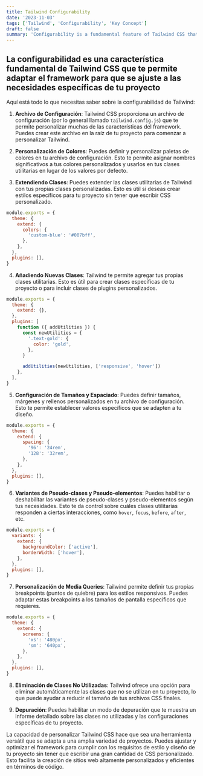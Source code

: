 ```yaml
---
title: Tailwind Configurability
date: '2023-11-03'
tags: ['Tailwind', 'Configurability', 'Key Concept']
draft: false
summary: 'Configurability is a fundamental feature of Tailwind CSS that allows you to adapt the framework to fit the specific needs of your project'
---
```


## La configurabilidad es una característica fundamental de Tailwind CSS que te permite adaptar el framework para que se ajuste a las necesidades específicas de tu proyecto

Aquí está todo lo que necesitas saber sobre la configurabilidad de Tailwind:

1. **Archivo de Configuración**: Tailwind CSS proporciona un archivo de configuración (por lo general llamado `tailwind.config.js`) que te permite personalizar muchas de las características del framework. Puedes crear este archivo en la raíz de tu proyecto para comenzar a personalizar Tailwind.

2. **Personalización de Colores**: Puedes definir y personalizar paletas de colores en tu archivo de configuración. Esto te permite asignar nombres significativos a tus colores personalizados y usarlos en tus clases utilitarias en lugar de los valores por defecto.

3. **Extendiendo Clases**: Puedes extender las clases utilitarias de Tailwind con tus propias clases personalizadas. Esto es útil si deseas crear estilos específicos para tu proyecto sin tener que escribir CSS personalizado.

```javascript
module.exports = {
  theme: {
    extend: {
      colors: {
        'custom-blue': '#007bff',
      },
    },
  },
  plugins: [],
}
```

4. **Añadiendo Nuevas Clases**: Tailwind te permite agregar tus propias clases utilitarias. Esto es útil para crear clases específicas de tu proyecto o para incluir clases de plugins personalizados.

```javascript
module.exports = {
  theme: {
    extend: {},
  },
  plugins: [
    function ({ addUtilities }) {
      const newUtilities = {
        '.text-gold': {
          color: 'gold',
        },
      }

      addUtilities(newUtilities, ['responsive', 'hover'])
    },
  ],
}
```

5. **Configuración de Tamaños y Espaciado**: Puedes definir tamaños, márgenes y rellenos personalizados en tu archivo de configuración. Esto te permite establecer valores específicos que se adapten a tu diseño.

```javascript
module.exports = {
  theme: {
    extend: {
      spacing: {
        '96': '24rem',
        '128': '32rem',
      },
    },
  },
  plugins: [],
}
```

6. **Variantes de Pseudo-clases y Pseudo-elementos**: Puedes habilitar o deshabilitar las variantes de pseudo-clases y pseudo-elementos según tus necesidades. Esto te da control sobre cuáles clases utilitarias responden a ciertas interacciones, como `hover`, `focus`, `before`, `after`, etc.

```javascript
module.exports = {
  variants: {
    extend: {
      backgroundColor: ['active'],
      borderWidth: ['hover'],
    },
  },
  plugins: [],
}
```

7. **Personalización de Media Queries**: Tailwind permite definir tus propias breakpoints (puntos de quiebre) para los estilos responsivos. Puedes adaptar estas breakpoints a los tamaños de pantalla específicos que requieres.

```javascript
module.exports = {
  theme: {
    extend: {
      screens: {
        'xs': '480px',
        'sm': '640px',
      },
    },
  },
  plugins: [],
}
```

8. **Eliminación de Clases No Utilizadas**: Tailwind ofrece una opción para eliminar automáticamente las clases que no se utilizan en tu proyecto, lo que puede ayudar a reducir el tamaño de tus archivos CSS finales.

9. **Depuración**: Puedes habilitar un modo de depuración que te muestra un informe detallado sobre las clases no utilizadas y las configuraciones específicas de tu proyecto.

La capacidad de personalizar Tailwind CSS hace que sea una herramienta versátil que se adapta a una amplia variedad de proyectos. Puedes ajustar y optimizar el framework para cumplir con los requisitos de estilo y diseño de tu proyecto sin tener que escribir una gran cantidad de CSS personalizado. Esto facilita la creación de sitios web altamente personalizados y eficientes en términos de código.